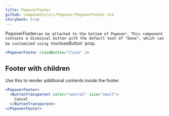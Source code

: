 ```yaml
---
title: PopoverFooter
github: components/src/Popover/PopoverFooter.tsx
storybook: true
---
```


PopoverFooter`can be attached to the bottom of Popover. This component contains a dismissal button with the default text of "Done", which can be customized using the`closeButton` prop.

```jsx
<PopoverFooter closeButton="Close" />
```

## Footer with children

Use this to render additional contents inside the footer.

```jsx
<PopoverFooter>
  <ButtonTransparent color="neutral" size="small">
    Cancel
  </ButtonTransparent>
</PopoverFooter>
```

